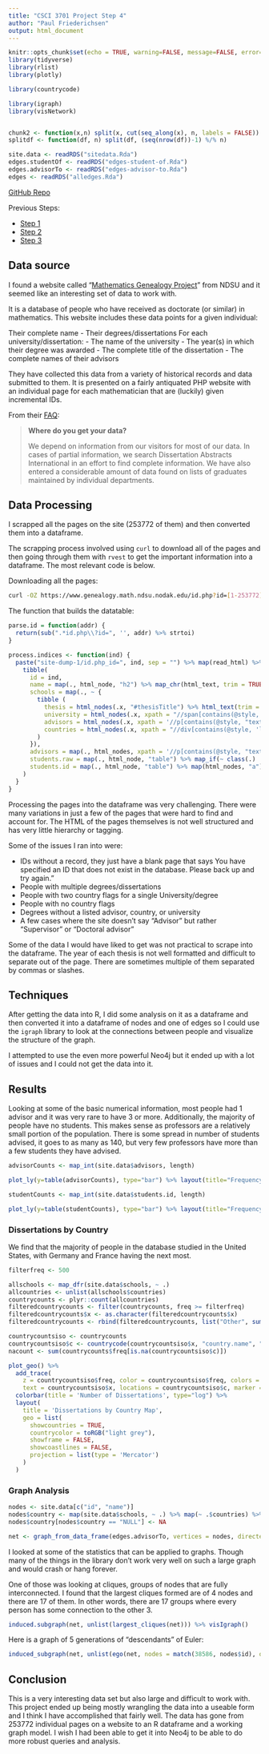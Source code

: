 ```yaml
---
title: "CSCI 3701 Project Step 4"
author: "Paul Friederichsen"
output: html_document
---
```


```r
knitr::opts_chunk$set(echo = TRUE, warning=FALSE, message=FALSE, error=FALSE)
library(tidyverse)
library(rlist)
library(plotly)

library(countrycode)

library(igraph)
library(visNetwork)


chunk2 <- function(x,n) split(x, cut(seq_along(x), n, labels = FALSE)) 
splitdf <- function(df, n) split(df, (seq(nrow(df))-1) %/% n)

site.data <- readRDS("sitedata.Rda")
edges.studentOf <- readRDS("edges-student-of.Rda")
edges.advisorTo <- readRDS("edges-advisor-to.Rda")
edges <- readRDS("alledges.Rda")
```

[GitHub Repo](https://github.com/floogulinc/csci-3701-project)

Previous Steps:

- [Step 1](step1.html)
- [Step 2](step2.html)
- [Step 3](step3.html)

## Data source

I found a website called "[Mathematics Genealogy Project](https://www.genealogy.math.ndsu.nodak.edu/)" from NDSU and it seemed like an interesting set of data to work with.

It is a database of people who have received as doctorate (or similar) in mathematics. This website includes these data points for a given individual:

Their complete name
- Their degrees/dissertations For each university/dissertation:
  - The name of the university 
  - The year(s) in which their degree was awarded
  - The complete title of the dissertation
  - The complete names of their advisors
  
They have collected this data from a variety of historical records and data submitted to them. It is presented on a fairly antiquated PHP website with an individual page for each mathematician that are (luckily) given incremental IDs.

From their [FAQ](https://www.genealogy.math.ndsu.nodak.edu/faq.php):

<blockquote style="font-size: 14px">
<b>Where do you get your data?</b></p>

<p>We depend on information from our visitors for most of our data. In cases of partial information, we search Dissertation Abstracts International in an effort to find complete information. We have also entered a considerable amount of data found on lists of graduates maintained by individual departments.</p>
</blockquote>

## Data Processing

I scrapped all the pages on the site (253772 of them) and then converted them into a dataframe.

The scrapping process involved using `curl` to download all of the pages and then going through them with `rvest` to get the important information into a dataframe. The most relevant code is below.

Downloading all the pages:

```bash
curl -OZ https://www.genealogy.math.ndsu.nodak.edu/id.php?id=[1-253772]
```

The function that builds the datatable:

```r
parse.id = function(addr) {
  return(sub(".*id.php\\?id=", '', addr) %>% strtoi)
}

process.indices <- function(ind) {
  paste("site-dump-1/id.php_id=", ind, sep = "") %>% map(read_html) %>% map(html_node, "#paddingWrapper") %>% {
    tibble(
      id = ind,
      name = map(., html_node, "h2") %>% map_chr(html_text, trim = TRUE),
      schools = map(., ~ {
        tibble (
          thesis = html_nodes(.x, "#thesisTitle") %>% html_text(trim = TRUE),
          university = html_nodes(.x, xpath = "//span[contains(@style,'#006633')]") %>% html_text(),
          advisors = html_nodes(.x, xpath = '//p[contains(@style, "text-align: center; line-height: 2.75ex")]|//p[text()[contains(.,"Advisor")]]') %>% map(html_nodes, "a") %>% map(html_attr, "href") %>% map(map, parse.id),
          countries = html_nodes(.x, xpath = "//div[contains(@style, 'line-height: 30px; text-align: center; margin-bottom: 1ex')]") %>% map(html_nodes, "img") %>% map(map, html_attr, "title")
        )
      }),
      advisors = map(., html_nodes, xpath = '//p[contains(@style, "text-align: center; line-height: 2.75ex")]|//p[text()[contains(.,"Advisor")]]') %>% map(html_nodes, "a") %>% map(html_attr, "href") %>% map(map, parse.id),
      students.raw = map(., html_node, "table") %>% map_if(~ class(.) != "xml_missing" ,html_table),
      students.id = map(., html_node, "table") %>% map(html_nodes, "a") %>% map(html_attr, "href") %>% map(map, parse.id)
    )
  }
}
```

Processing the pages into the dataframe was very challenging. There were many variations in just a few of the pages that were hard to find and account for. The HTML of the pages themselves is not well structured and has very little hierarchy or tagging.

Some of the issues I ran into were:

- IDs without a record, they just have a blank page that says You have specified an ID that does not exist in the database. Please back up and try again."
- People with multiple degrees/dissertations
- People with two country flags for a single University/degree
- People with no country flags
- Degrees without a listed advisor, country, or university
- A few cases where the site doesn't say "Advisor" but rather "Supervisor" or "Doctoral advisor"

Some of the data I would have liked to get was not practical to scrape into the dataframe. The year of each thesis is not well formatted and difficult to separate out of the page. There are sometimes multiple of them separated by commas or slashes.

## Techniques

After getting the data into R, I did some analysis on it as a dataframe and then converted it into a dataframe of nodes and one of edges so I could use the `igraph` library to look at the connections between people and visualize the structure of the graph.

I attempted to use the even more powerful Neo4j but it ended up with a lot of issues and I could not get the data into it.

## Results

Looking at some of the basic numerical information, most people had 1 advisor and it was very rare to have 3 or more. Additionally, the majority of people have no students. This makes sense as professors are a relatively small portion of the population. There is some spread in number of students advised, it goes to as many as 140, but very few professors have more than a few students they have advised.


```r
advisorCounts <- map_int(site.data$advisors, length)

plot_ly(y=table(advisorCounts), type="bar") %>% layout(title="Frequency of Advisor Count", xaxis=list(title="Number of Advisors"), yaxis=list(title="Frequency"))
```

```r
studentCounts <- map_int(site.data$students.id, length)

plot_ly(y=table(studentCounts), type="bar") %>% layout(title="Frequency of Student Count", xaxis=list(title="Number of Students"), yaxis=list(title="Frequency"))
```

### Dissertations by Country

We find that the majority of people in the database studied in the United States, with Germany and France having the next most.

```r
filterfreq <- 500

allschools <- map_dfr(site.data$schools, ~ .)
allcountries <- unlist(allschools$countries)
countrycounts <- plyr::count(allcountries)
filteredcountrycounts <- filter(countrycounts, freq >= filterfreq)
filteredcountrycounts$x <- as.character(filteredcountrycounts$x)
filteredcountrycounts <- rbind(filteredcountrycounts, list("Other", sum(countrycounts$freq[countrycounts$freq < filterfreq])))

countrycountsiso <- countrycounts
countrycountsiso$c <- countrycode(countrycountsiso$x, "country.name", "iso3c")
nacount <- sum(countrycounts$freq[is.na(countrycountsiso$c)])

plot_geo() %>%
  add_trace(
    z = countrycountsiso$freq, color = countrycountsiso$freq, colors = 'Blues',
    text = countrycountsiso$x, locations = countrycountsiso$c, marker = list(line = list(color = toRGB("grey"), width = 0.5))) %>%
  colorbar(title = 'Number of Dissertations', type="log") %>%
  layout(
    title = 'Dissertations by Country Map',
    geo = list(
      showcountries = TRUE,
      countrycolor = toRGB("light grey"),
      showframe = FALSE,
      showcoastlines = FALSE,
      projection = list(type = 'Mercator')
    )
  )
```

### Graph Analysis

```r
nodes <- site.data[c("id", "name")]
nodes$country <- map(site.data$schools, ~ .) %>% map(~ .$countries) %>% map(first) %>% map(first) %>% as.character()
nodes$country[nodes$country == "NULL"] <- NA

net <- graph_from_data_frame(edges.advisorTo, vertices = nodes, directed = TRUE)
```

I looked at some of the statistics that can be applied to graphs. Though many of the things in the library don't work very well on such a large graph and would crash or hang forever.

One of those was looking at cliques, groups of nodes that are fully interconnected. I found that the largest cliques formed are of 4 nodes and there are 17 of them. In other words, there are 17 groups where every person has some connection to the other 3.

```r
induced.subgraph(net, unlist(largest_cliques(net))) %>% visIgraph()
```

Here is a graph of 5 generations of "descendants" of Euler:

```r
induced_subgraph(net, unlist(ego(net, nodes = match(38586, nodes$id), order = 5, mode="out"))) %>% visIgraph(layout="layout_as_tree", flip.y=FALSE) 
```

## Conclusion

This is a very interesting data set but also large and difficult to work with. This project ended up being mostly wrangling the data into a useable form and I think I have accomplished that fairly well. The data has gone from 253772 individual pages on a website to an R dataframe and a working graph model. I wish I had been able to get it into Neo4j to be able to do more robust queries and analysis.


<br><br>